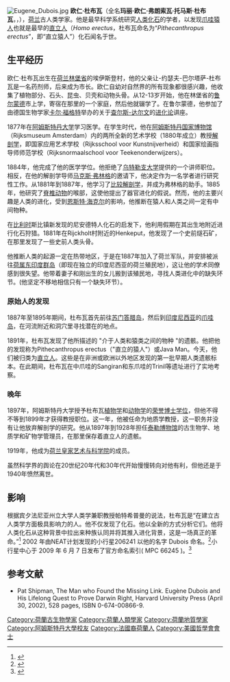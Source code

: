 [[Image:Eugene_Dubois.jpg|thumb]]
'''欧仁·杜布瓦'''（全名'''玛丽·欧仁·弗朗索瓦·托马斯·杜布瓦'''，{{lang-fr|'''Marie Eugène François Thomas Dubois'''}}，{{bd|1858年|1月28日|1940年|12月16日|catIdx=Dubois}}），[[荷兰|荷兰]]古人类学家。他是最早科学系统研究[[人类|人类]][[化石|化石]]的学者，以发现[[爪哇猿人|爪哇猿人]]也就是最早的[[直立人|直立人]]（''Homo erectus''，杜布瓦命名为“''Pithecanthropus erectus''”，即“直立猿人”）化石闻名于世。
==生平经历==
欧仁·杜布瓦出生在[[荷兰|荷兰]][[林堡省|林堡省]]的埃伊斯登村，他的父亲让-约瑟夫-巴尔塔萨-杜布瓦是一名药剂师，后来成为市长。欧仁自幼对自然界的所有现象都很感兴趣，他收集了植物部分、石头、昆虫、贝壳和动物头骨。从12-13岁开始，他在林堡省的[[鲁尔蒙德|鲁尔蒙德]]市上学，寄宿在那里的一个家庭，然后他就辍学了。在鲁尔蒙德，他参加了由德国生物学家[[卡尔·福格特|卡尔·福格特]]举办的关于[[查尔斯-达尔文|查尔斯-达尔文]]的[[进化论|进化论]]讲座。

1877年在[[阿姆斯特丹大学|阿姆斯特丹大学]]学习医学。在学生时代，他在[[阿姆斯特丹国家博物馆|阿姆斯特丹国家博物馆]]（Rijksmuseum Amsterdam）内的两所全新的艺术学校（1880年成立）教授[[解剖学|解剖学]]，即国家应用艺术学校（Rijksschool voor Kunstnijverheid）和国家绘画指导师师范学校（Rijksnormaalschool voor Teekenonderwijzers）。

1884年，他完成了他的医学学位。他拒绝了[[乌特勒支大学|乌特勒支大学]]提供的一个讲师职位。相反，在他的解剖学导师[[马克斯·弗林格|马克斯·弗林格]]的邀请下，他决定作为一名学者进行研究性工作。从1881年到1887年，他学习了[[比较解剖学|比较解剖学]]，并成为弗林格的助手。1885年，他研究了[[脊椎动物|脊椎动物]]的喉部，这使他提出了器官进化的假说。然而，他的主要兴趣是人类的进化，受到[[恩斯特·海克尔|恩斯特·海克尔]]的影响，他推断在猿人和人类之间一定有中间物种。

在[[比利时|比利时]]斯比镇新发现的尼安德特人化石的启发下，他利用假期在其出生地附近进行化石狩猎。1881年在Rijckholt村附近的Henkeput，他发现了一个史前燧石矿，在那里发现了一些史前人类头骨。

他推断人类的起源一定在热带地区，于是在1887年加入了荷兰军队，并安排被派往[[荷属东印度群岛|荷属东印度群岛]]（即现在独立的印度尼西亚的荷兰殖民地），这让他的学术同僚感到很失望。他带着妻子和刚出生的女儿搬到该殖民地，寻找人类进化中的缺失环节。(他坚定不移地相信只有一个缺失环节）。
===原始人的发现===
1887年至1895年期间，杜布瓦首先前往[[苏门答腊岛|苏门答腊岛]]，然后到[[印度尼西亚|印度尼西亚]]的[[爪哇岛|爪哇岛]]，在河流附近和洞穴里寻找潜在的地点。

1891年，杜布瓦发现了他所描述的 "介于人类和猿类之间的物种 "的遗骸。他把他的发现称为Pithecanthropus erectus（"直立的猿人"）或Java Man。今天，他们被归类为[[直立人|直立人]]。这些是在非洲或欧洲以外地区发现的第一批早期人类遗骸标本。在此期间，杜布瓦在中爪哇的Sangiran和东爪哇的Trinil等遗址进行了实地考察。
===晚年===
1897年，阿姆斯特丹大学授予杜布瓦[[植物学|植物学]]和[[动物学|动物学]]的[[荣誉博士学位|荣誉博士学位]]，但他不得不等到1899年才获得教授职位。这一年，他被任命为地质学教授，这一职务并没有让他放弃解剖学的研究。他从1897年到1928年担任[[泰勒博物馆|泰勒博物馆]]的古生物学、地质学和矿物学管理员，在那里保存着直立人的遗骸。

1919年，他成为[[荷兰皇家艺术与科学院|荷兰皇家艺术与科学院]]的成员。

虽然科学界的舆论在20世纪20年代和30年代开始慢慢转向对他有利，但他还是于1940年愤然离世。

==影响==
根据宾夕法尼亚州立大学人类学兼职教授帕特希普曼的说法，杜布瓦是“在建立古人类学方面极具影响力的人。他不仅发现了化石。他以全新的方式分析它们。他将人类化石从这种背景中拉出来种族认同并将其推入进化背景，这是一场真正的革命。”<ref>{{cite web |title=The Discovery and re-discovery of Eugène Dubois |url=http://www.radionetherlandsarchives.org/the-discovery-and-re-discovery-of-eugene-dubois/ |website=荷兰广播电台 |access-date=2021-12-19 |archive-date=2021-01-25 |archive-url=https://web.archive.org/web/20210125192836/https://www.radionetherlandsarchives.org/the-discovery-and-re-discovery-of-eugene-dubois/ |dead-url=no }}</ref>
2002 年由NEAT计划发现的小行星206241 以他的名字 Dubois 命名。<ref>{{cite web |title=206241 Dubois (2002 WM28) |url=https://www.minorplanetcenter.net/db_search/show_object?object_id=206241 |website=Minor Planet Center. |access-date=2021-12-19 |archive-date=2016-03-04 |archive-url=https://web.archive.org/web/20160304103818/http://www.minorplanetcenter.net/db_search/show_object?object_id=206241 |dead-url=no }}</ref>小行星中心于 2009 年 6 月 7 日发布了官方命名索引( MPC 66245 )。<ref>{{cite web |title="MPC/MPO/MPS Archive" |url=https://www.minorplanetcenter.net/iau/ECS/MPCArchive/MPCArchive_TBL.html |website=Minor Planet Center |access-date=2021-12-19 |archive-date=2020-04-26 |archive-url=https://web.archive.org/web/20200426060449/https://minorplanetcenter.net//iau/ECS/MPCArchive/MPCArchive_TBL.html |dead-url=no }}</ref>
==参考文献==
*Pat Shipman, The Man who Found the Missing Link. Eugène Dubois and His Lifelong Quest to Prove Darwin Right, Harvard University Press (April 30, 2002), 528 pages, ISBN 0-674-00866-9.

{{Authority control}}
{{DEFAULTSORT:Dubois}}
[[Category:荷蘭古生物學家|Category:荷蘭古生物學家]]
[[Category:荷蘭人類學家|Category:荷蘭人類學家]]
[[Category:荷蘭地質學家|Category:荷蘭地質學家]]
[[Category:阿姆斯特丹大學校友|Category:阿姆斯特丹大學校友]]
[[Category:法國裔荷蘭人|Category:法國裔荷蘭人]]
[[Category:美國哲學會會士|Category:美國哲學會會士]]
